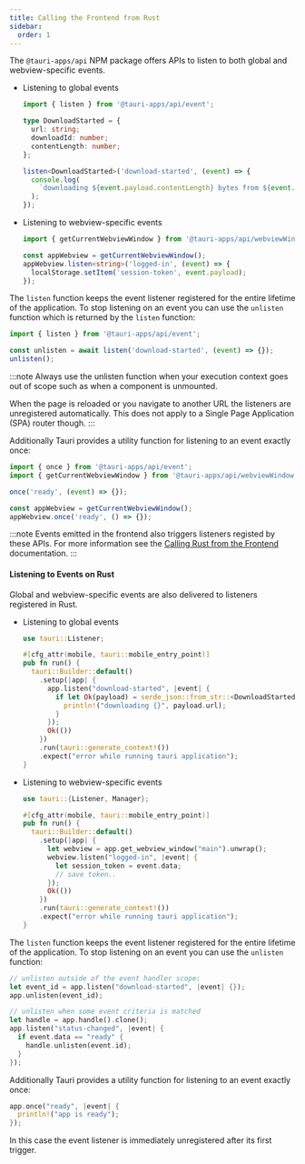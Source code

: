 ```yaml
---
title: Calling the Frontend from Rust
sidebar:
  order: 1
---
```


The `@tauri-apps/api` NPM package offers APIs to listen to both global and webview-specific events.

- Listening to global events

  ```ts
  import { listen } from '@tauri-apps/api/event';

  type DownloadStarted = {
    url: string;
    downloadId: number;
    contentLength: number;
  };

  listen<DownloadStarted>('download-started', (event) => {
    console.log(
      `downloading ${event.payload.contentLength} bytes from ${event.payload.url}`
    );
  });
  ```

- Listening to webview-specific events

  ```ts
  import { getCurrentWebviewWindow } from '@tauri-apps/api/webviewWindow';

  const appWebview = getCurrentWebviewWindow();
  appWebview.listen<string>('logged-in', (event) => {
    localStorage.setItem('session-token', event.payload);
  });
  ```

The `listen` function keeps the event listener registered for the entire lifetime of the application.
To stop listening on an event you can use the `unlisten` function which is returned by the `listen` function:

```js
import { listen } from '@tauri-apps/api/event';

const unlisten = await listen('download-started', (event) => {});
unlisten();
```

:::note
Always use the unlisten function when your execution context goes out of scope
such as when a component is unmounted.

When the page is reloaded or you navigate to another URL the listeners are unregistered automatically.
This does not apply to a Single Page Application (SPA) router though.
:::

Additionally Tauri provides a utility function for listening to an event exactly once:

```js
import { once } from '@tauri-apps/api/event';
import { getCurrentWebviewWindow } from '@tauri-apps/api/webviewWindow';

once('ready', (event) => {});

const appWebview = getCurrentWebviewWindow();
appWebview.once('ready', () => {});
```

:::note
Events emitted in the frontend also triggers listeners registed by these APIs.
For more information see the [Calling Rust from the Frontend] documentation.
:::

#### Listening to Events on Rust

Global and webview-specific events are also delivered to listeners registered in Rust.

- Listening to global events

  ```rust title="src-tauri/src/lib.rs"
  use tauri::Listener;

  #[cfg_attr(mobile, tauri::mobile_entry_point)]
  pub fn run() {
    tauri::Builder::default()
      .setup(|app| {
        app.listen("download-started", |event| {
          if let Ok(payload) = serde_json::from_str::<DownloadStarted>(&event.payload()) {
            println!("downloading {}", payload.url);
          }
        });
        Ok(())
      })
      .run(tauri::generate_context!())
      .expect("error while running tauri application");
  }
  ```

- Listening to webview-specific events

  ```rust title="src-tauri/src/lib.rs"
  use tauri::{Listener, Manager};

  #[cfg_attr(mobile, tauri::mobile_entry_point)]
  pub fn run() {
    tauri::Builder::default()
      .setup(|app| {
        let webview = app.get_webview_window("main").unwrap();
        webview.listen("logged-in", |event| {
          let session_token = event.data;
          // save token..
        });
        Ok(())
      })
      .run(tauri::generate_context!())
      .expect("error while running tauri application");
  }
  ```

The `listen` function keeps the event listener registered for the entire lifetime of the application.
To stop listening on an event you can use the `unlisten` function:

```rust
// unlisten outside of the event handler scope:
let event_id = app.listen("download-started", |event| {});
app.unlisten(event_id);

// unlisten when some event criteria is matched
let handle = app.handle().clone();
app.listen("status-changed", |event| {
  if event.data == "ready" {
    handle.unlisten(event.id);
  }
});
```

Additionally Tauri provides a utility function for listening to an event exactly once:

```rust
app.once("ready", |event| {
  println!("app is ready");
});
```

In this case the event listener is immediately unregistered after its first trigger.

[Calling Rust from the Frontend]: /develop/calling-rust
